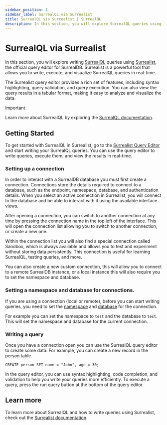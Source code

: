 ```yaml
---
sidebar_position: 1
sidebar_label: SurrealQL via Surrealist
title: SurrealQL via Surrealist | SurrealQL
description: In this section, you will explore SurrealQL queries using Surrealist, the official query editor for SurrealDB. Surrealist is a powerful tool that allows you to write, execute, and visualize SurrealQL queries in real-time.
---
```


# SurrealQL via Surrealist

In this section, you will explore writing [SurrealQL](/docs/surrealql) queries using [Surrealist](https://surrealist.app/query), the official query editor for SurrealDB. Surrealist is a powerful tool that allows you to write, execute, and visualize SurrealQL queries in real-time.

The Surrealist query editor provides a rich set of features, including syntax highlighting, query validation, and query execution. You can also view the query results in a tabular format, making it easy to analyze and visualize the data.


> [!IMPORTANT]
> Learn more about SurrealQL by exploring the [SurrealQL documentation](/docs/surrealql).

## Getting Started

To get started with SurrealQL in Surrealist, go to the [Surrealist Query Editor](https://surrealist.app/query) and start writing your SurrealQL queries. You can use the query editor to write queries, execute them, and view the results in real-time.


### Setting up a connection

In order to interact with a SurrealDB database you must first create a connection. Connections store the details required to connect to a database, such as the endpoint, namespace, database, and authentication details. When you select an active connection in Surrealist, you will connect to the database and be able to interact with it using the available interface views.

After opening a connection, you can switch to another connection at any time by pressing the connection name in the top left of the interface. This will open the connection list allowing you to switch to another connection, or create a new one.

Within the connection list you will also find a special connection called Sandbox, which is always available and allows you to test and experiment without storing data persistently. This connection is useful for learning SurrealQL, testing queries, and more.

You can also create a new custom connection, this will allow you to connect to a remote SurrealDB instance, or a local instance this will also require you to set the namespace and database.


### Setting a namespace and database for connections.

If you are using a connection (local or remote), before you can start writing queries, you need to set the [namespace](/docs/surrealdb/introduction/concepts/namespace) and [database](/docs/surrealdb/introduction/concepts/database) for the connection.

For example you can set the namespace to `test` and the database to `test`. This will set the namespace and database for the current connection.

### Writing a query

Once you have a connection open you can use the SurrealQL query editor to create some data. For example, you can create a new record in the person table.

```surql
CREATE person SET name = "John", age = 30;
```

In the query editor, you can use syntax highlighting, code completion, and validation to help you write your queries more efficiently. To execute a query, press the run query button at the bottom of the query editor.


## Learn more

To learn more about SurrealQL and how to write queries using Surrealist, check out the [Surrealist documentation](/docs/surrealist).
